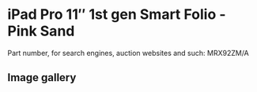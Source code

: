 
# iPad Pro 11″ 1st gen Smart Folio - Pink Sand

Part number, for search engines, auction websites and such: MRX92ZM/A

## Image gallery

<div style={{ width: "768px" }}>
  <GalleryComponent
    images={[
      {
        original: "/everysource/MRX92.png",
        thumbnail: "/everypreview/MRX92.png",
      },
      {
        original: "/everysource/MRX92_AV1.png",
        thumbnail: "/everypreview/MRX92_AV1.png",
      },
      {
        original: "/everysource/MRX92_AV2.png",
        thumbnail: "/everypreview/MRX92_AV2.png",
      },
      {
        original: "/everysource/MRX92_AV3.png",
        thumbnail: "/everypreview/MRX92_AV3.png",
      },
      {
        original: "/everysource/MRX92_AV4.png",
        thumbnail: "/everypreview/MRX92_AV4.png",
      }
    ]}
  />
</div>
